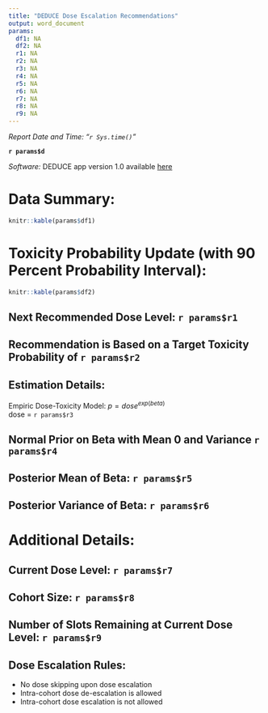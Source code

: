 ```yaml
---
title: "DEDUCE Dose Escalation Recommendations"
output: word_document
params:
  df1: NA
  df2: NA
  r1: NA
  r2: NA
  r3: NA
  r4: NA
  r5: NA
  r6: NA
  r7: NA
  r8: NA
  r9: NA
---
```

*Report Date and Time: "`r Sys.time()`"*

**`r params$d`**

*Software:* DEDUCE app version 1.0 available [here](https://bengarski.shinyapps.io/DEDUCE/) 


# Data Summary:

```r
knitr::kable(params$df1)
```


# Toxicity Probability Update (with 90 Percent Probability Interval):
```r
knitr::kable(params$df2)
```

## Next Recommended Dose Level: `r params$r1`

## Recommendation is Based on a Target Toxicity Probability of `r params$r2`

## Estimation Details:
Empiric Dose-Toxicity Model: $p = dose^{exp(beta)}$\
dose = `r params$r3`

## Normal Prior on Beta with Mean 0 and Variance `r params$r4`

## Posterior Mean of Beta: `r params$r5`

## Posterior Variance of Beta: `r params$r6`

# Additional Details:

## Current Dose Level: `r params$r7`

## Cohort Size: `r params$r8`

## Number of Slots Remaining at Current Dose Level: `r params$r9`

## Dose Escalation Rules:
* No dose skipping upon dose escalation
* Intra-cohort dose de-escalation is allowed
* Intra-cohort dose escalation is not allowed
